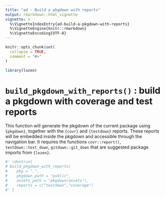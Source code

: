 ```yaml
---
title: "ad - Build a pkgdown with reports"
output: rmarkdown::html_vignette
vignette: >
  %\VignetteIndexEntry{ad-build-a-pkgdown-with-reports}
  %\VignetteEngine{knitr::rmarkdown}
  %\VignetteEncoding{UTF-8}
---
```


```r
knitr::opts_chunk$set(
  collapse = TRUE,
  comment = "#>"
)
```

```r
library(lozen)
```

<!-- WARNING - This vignette is generated by {fusen} from dev/flat_build_pkgdown_with_reports.Rmd: do not edit by hand -->

# `build_pkgdown_with_reports()` : build a pkgdown with coverage and test reports

This function will generate the pkgdown of the current package using `{pkgdown}`, together with the `{covr}` and `{testdown}` reports. These reports will be embedded inside the pkgdown and accessible through the navigation bar. It requires the functions `covr::report()`, `testdown::test_down`, `gitdown::git_down` that are suggested package imports from `{lozen}`.


```r
#' \dontrun{
# build_pkgdown_with_reports(
#    pkg = ".",
#    pkgdown_path = "public",
#    assets_path = "pkgdown/assets"),
#    reports = c("testdown","coverage")
#' }
```

